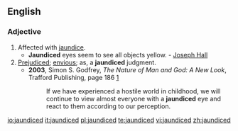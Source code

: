 ==English==

===Adjective===
{{en-adj}}

#Affected with [[jaundice]]. 
#*'''Jaundiced''' eyes seem to see all objects yellow. - [[w:Joseph Hall (bishop)|Joseph Hall]]
#[[prejudiced|Prejudiced]]; [[envious]]; as, a '''jaundiced''' judgment.
#* '''2003''', Simon S. Godfrey, ''The Nature of Man and God: A New Look'', Trafford Publishing, page 186 [http://books.google.com/books?id=E5Q7ch56wc4C&pg=PA186&dq=jaundiced+godfrey+date:1970-2008&lr=lang_en&as_brr=3&sig=rgUNZAhqGLWqRtfioTyRK4W5S0o]
#*: If we have experienced a hostile world in childhood, we will continue to view almost everyone with a '''jaundiced''' eye and react to them according to our perception.

[[io:jaundiced]]
[[it:jaundiced]]
[[pl:jaundiced]]
[[te:jaundiced]]
[[vi:jaundiced]]
[[zh:jaundiced]]